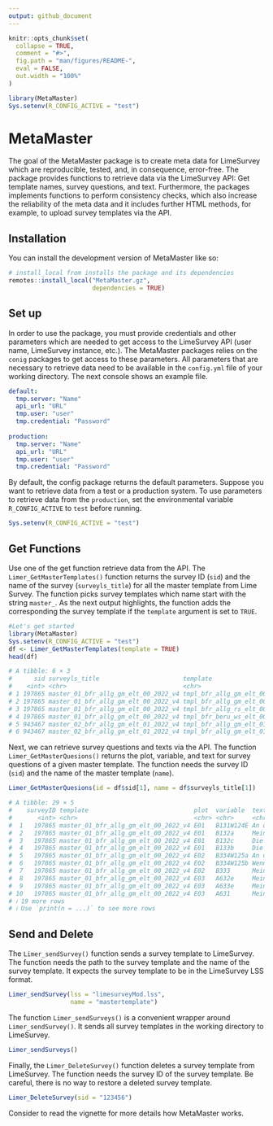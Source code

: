 ```yaml
---
output: github_document
---
```


<!-- README.md is generated from README.Rmd. Please edit that file -->

```r
knitr::opts_chunk$set(
  collapse = TRUE,
  comment = "#>",
  fig.path = "man/figures/README-",
  eval = FALSE,
  out.width = "100%"
)

library(MetaMaster)
Sys.setenv(R_CONFIG_ACTIVE = "test")

```

# MetaMaster

<!-- badges: start -->
<!-- badges: end -->

The goal of the MetaMaster package is to create meta data for LimeSurvey which are reproducible, tested, and, in consequence, error-free. The package provides functions to retrieve data via the LimeSurvey API: Get template names, survey questions, and text. Furthermore, the packages implements functions to perform consistency checks, which also increase the reliability of the meta data and it includes further HTML methods, for example, to upload survey templates via the API.


## Installation

You can install the development version of MetaMaster like so:

``` r
# install_local from installs the package and its dependencies
remotes::install_local("MetaMaster.gz",
                       dependencies = TRUE)
```


## Set up

In order to use the package, you must provide credentials and other parameters which are needed to get access to the LimeSurvey API (user name, LimeSurvey instance, etc.). The MetaMaster packages relies on the `conig` packages to get access to these parameters. All parameters that are necessary to retrieve data need to be available in the `config.yml` file of your working directory. The next console shows an example file.

``` yaml
default:
  tmp.server: "Name"
  api_url: "URL"
  tmp.user: "user"
  tmp.credential: "Password"
  
production:
  tmp.server: "Name"
  api_url: "URL"
  tmp.user: "user"
  tmp.credential: "Password"
```

By default, the config package returns the default parameters. Suppose you want to retrieve data from a test or a production system. To use parameters to retrieve data from the `production`, set the environmental variable `R_CONFIG_ACTIVE` to `test` before running.

```r
Sys.setenv(R_CONFIG_ACTIVE = "test")
```

## Get Functions


Use one of the get function retrieve data from the API. The `Limer_GetMasterTemplates()` function returns the survey ID (`sid`) and the name of the survey (`surveyls_title`) for all the master template from Lime Survey. The function picks survey templates which name start with the string `master_`. As the next output highlights, the function adds the corresponding the survey template if the `template` argument is set to `TRUE`. 

```r
#Let's get started
library(MetaMaster)
Sys.setenv(R_CONFIG_ACTIVE = "test")
df <- Limer_GetMasterTemplates(template = TRUE)
head(df)

# A tibble: 6 × 3
#      sid surveyls_title                       template                       
#    <int> <chr>                                <chr>                          
# 1 197865 master_01_bfr_allg_gm_elt_00_2022_v4 tmpl_bfr_allg_gm_elt_00_2022_p1
# 2 197865 master_01_bfr_allg_gm_elt_00_2022_v4 tmpl_bfr_allg_gm_elt_00_2022_p3
# 3 197865 master_01_bfr_allg_gm_elt_00_2022_v4 tmpl_bfr_allg_rs_elt_00_2022_p1
# 4 197865 master_01_bfr_allg_gm_elt_00_2022_v4 tmpl_bfr_beru_ws_elt_00_2022_p1
# 5 943467 master_02_bfr_allg_gm_elt_01_2022_v4 tmpl_bfr_allg_gm_elt_01_2022_p2
# 6 943467 master_02_bfr_allg_gm_elt_01_2022_v4 tmpl_bfr_allg_gm_elt_01_2022_p4
```




Next, we can retrieve survey questions and texts via the API. The function `Limer_GetMasterQuesions()` returns the plot, variable, and text for survey questions of a given master template. The function needs the survey ID (`sid`) and the name of the master template (`name`).


```r
Limer_GetMasterQuesions(id = df$sid[1], name = df$surveyls_title[1])

# A tibble: 29 × 5
#    surveyID template                             plot  variable  text                   
#       <int> <chr>                                <chr> <chr>     <chr>                  
#  1   197865 master_01_bfr_allg_gm_elt_00_2022_v4 E01   B131W124E An dieser Schule herrs…
#  2   197865 master_01_bfr_allg_gm_elt_00_2022_v4 E01   B132a     Mein Sohn/meine Tochte…
#  3   197865 master_01_bfr_allg_gm_elt_00_2022_v4 E01   B132c     Die Räume der Schule b…
#  4   197865 master_01_bfr_allg_gm_elt_00_2022_v4 E01   B133b     Die Schule ist ein sic…
#  5   197865 master_01_bfr_allg_gm_elt_00_2022_v4 E02   B334W125a An dieser Schule wird …
#  6   197865 master_01_bfr_allg_gm_elt_00_2022_v4 E02   B334W125b Wenn es Konflikte gibt…
#  7   197865 master_01_bfr_allg_gm_elt_00_2022_v4 E02   B333      Mein Sohn/meine Tochte…
#  8   197865 master_01_bfr_allg_gm_elt_00_2022_v4 E03   A632e     Mein Sohn/meine Tochte…
#  9   197865 master_01_bfr_allg_gm_elt_00_2022_v4 E03   A633e     Mein Sohn/meine Tochte…
# 10   197865 master_01_bfr_allg_gm_elt_00_2022_v4 E03   A631      Mein Sohn/meine Tochte…
# ℹ 19 more rows
# ℹ Use `print(n = ...)` to see more rows
```


## Send and Delete

The `Limer_sendSurvey()` function sends a survey template to LimeSurvey. The function needs the path to the survey template and the name of the survey template. It expects the survey template to be in the LimeSurvey LSS format.

```r
Limer_sendSurvey(lss = "limesurveyMod.lss",
                 name = "mastertemplate")
```


The function `Limer_sendSurveys()` is a convenient wrapper around `Limer_sendSurvey()`. It sends all survey templates in the working directory to LimeSurvey.


```r
Limer_sendSurveys()
```

Finally, the `Limer_DeleteSurvey()` function deletes a survey template from LimeSurvey. The function needs the survey ID of the survey template. Be careful, there is no way to restore a deleted survey template.

```r
Limer_DeleteSurvey(sid = "123456")
```



Consider to read the vignette for more details how MetaMaster works.









